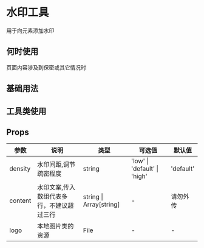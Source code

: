 # 水印工具

用于向元素添加水印

## 何时使用

页面内容涉及到保密或其它情况时

## 基础用法


<DemoBase />

## 工具类使用


<WatermarkJS />

## Props

| 参数      | 说明                     | 类型                    | 可选值                                      | 默认值 |
| --------- | ------------------------ | ----------------------- | ------------------------------------------- | ------ |
| density | 水印间距,调节疏密程度     | string                      | 'low' \| 'default' \| 'high'                      | 'default'  |
| content   | 水印文案,传入数组代表多行，不建议超过三行                 | string \| Array[string]  | -                       | 请勿外传|
| logo     | 本地图片类的资源           | File                          | -                                        | -   |
